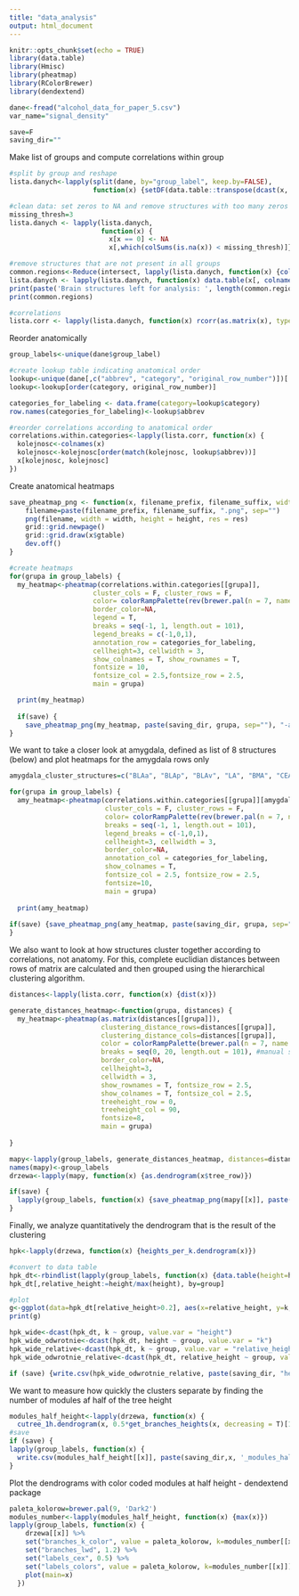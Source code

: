 ```yaml
---
title: "data_analysis"
output: html_document
---
```


```r
knitr::opts_chunk$set(echo = TRUE)
library(data.table)
library(Hmisc) 
library(pheatmap)
library(RColorBrewer)
library(dendextend)
```

```r
dane<-fread("alcohol_data_for_paper_5.csv")
var_name="signal_density"

save=F
saving_dir=""
```

Make list of groups and compute correlations within group

```r
#split by group and reshape
lista.danych<-lapply(split(dane, by="group_label", keep.by=FALSE), 
                     function(x) {setDF(data.table::transpose(dcast(x, abbrev ~ case_id, value.var = var_name), make.names = "abbrev"))})

#clean data: set zeros to NA and remove structures with too many zeros
missing_thresh=3
lista.danych <- lapply(lista.danych, 
                       function(x) {
                         x[x == 0] <- NA
                         x[,which(colSums(is.na(x)) < missing_thresh)]})

#remove structures that are not present in all groups
common.regions<-Reduce(intersect, lapply(lista.danych, function(x) {colnames(x)}))
lista.danych <- lapply(lista.danych, function(x) data.table(x[, colnames(x) %in% common.regions]))
print(paste('Brain structures left for analysis: ', length(common.regions)))
print(common.regions)

#correlations
lista.corr <- lapply(lista.danych, function(x) rcorr(as.matrix(x), type="pearson")$r)
```

Reorder anatomically
```r
group_labels<-unique(dane$group_label)

#create lookup table indicating anatomical order
lookup<-unique(dane[,c("abbrev", "category", "original_row_number")])[!is.na(category)] 
lookup<-lookup[order(category, original_row_number)] 

categories_for_labeling <- data.frame(category=lookup$category)
row.names(categories_for_labeling)<-lookup$abbrev

#reorder correlations according to anatomical order
correlations.within.categories<-lapply(lista.corr, function(x) {
  kolejnosc<-colnames(x)
  kolejnosc<-kolejnosc[order(match(kolejnosc, lookup$abbrev))]
  x[kolejnosc, kolejnosc]
})
```

Create anatomical heatmaps
```r
save_pheatmap_png <- function(x, filename_prefix, filename_suffix, width=1800, height=800, res = 300) {
    filename=paste(filename_prefix, filename_suffix, ".png", sep="")
    png(filename, width = width, height = height, res = res)
    grid::grid.newpage()
    grid::grid.draw(x$gtable)
    dev.off()
}

#create heatmaps
for(grupa in group_labels) {
  my_heatmap<-pheatmap(correlations.within.categories[[grupa]], 
                     cluster_cols = F, cluster_rows = F,
                     color= colorRampPalette(rev(brewer.pal(n = 7, name =  "RdBu")))(100),
                     border_color=NA,
                     legend = T,
                     breaks = seq(-1, 1, length.out = 101),
                     legend_breaks = c(-1,0,1),
                     annotation_row = categories_for_labeling, 
                     cellheight=3, cellwidth = 3,
                     show_colnames = T, show_rownames = T,
                     fontsize = 10,
                     fontsize_col = 2.5,fontsize_row = 2.5,
                     main = grupa)

  print(my_heatmap)
  
  if(save) {
    save_pheatmap_png(my_heatmap, paste(saving_dir, grupa, sep=""), "-anatomical-order", width=2800, height=2600, res = 300)}
}
```

We want to take a closer look at amygdala, defined as list of 8 structures (below) and plot heatmaps for the amygdala rows only
```r
amygdala_cluster_structures=c("BLAa", "BLAp", "BLAv", "LA", "BMA", "CEA", "MEA", "IA")

for(grupa in group_labels) {
  amy_heatmap<-pheatmap(correlations.within.categories[[grupa]][amygdala_cluster_structures,], 
                        cluster_cols = F, cluster_rows = F, 
                        color= colorRampPalette(rev(brewer.pal(n = 7, name =  "RdBu")))(100),
                        breaks = seq(-1, 1, length.out = 101),
                        legend_breaks = c(-1,0,1),
                        cellheight=3, cellwidth = 3,
                        border_color=NA,
                        annotation_col = categories_for_labeling, 
                        show_colnames = T, 
                        fontsize_col = 2.5, fontsize_row = 2.5, 
                        fontsize=10,
                        main = grupa)
  
  print(amy_heatmap)
  
if(save) {save_pheatmap_png(amy_heatmap, paste(saving_dir, grupa, sep=""),"-amygdala", width=3000, height=500, res = 300)}
}
```

We also want to look at how structures cluster together according to correlations, not anatomy. For this, complete euclidian distances between rows of matrix are calculated and then grouped using the hierarchical clustering algorithm.
```r
distances<-lapply(lista.corr, function(x) {dist(x)})

generate_distances_heatmap<-function(grupa, distances) {
  my_heatmap<-pheatmap(as.matrix(distances[[grupa]]),
                       clustering_distance_rows=distances[[grupa]],
                       clustering_distance_cols=distances[[grupa]],
                       color = colorRampPalette(brewer.pal(n = 7, name =  "RdYlBu"))(100),
                       breaks = seq(0, 20, length.out = 101), #manual scale to have all groups look the same
                       border_color=NA,
                       cellheight=3,
                       cellwidth = 3,
                       show_rownames = T, fontsize_row = 2.5, 
                       show_colnames = T, fontsize_col = 2.5,
                       treeheight_row = 0,
                       treeheight_col = 90,
                       fontsize=8,
                       main = grupa)
  
}

mapy<-lapply(group_labels, generate_distances_heatmap, distances=distances)
names(mapy)<-group_labels
drzewa<-lapply(mapy, function(x) {as.dendrogram(x$tree_row)})

if(save) {
  lapply(group_labels, function(x) {save_pheatmap_png(mapy[[x]], paste(saving_dir, x, sep=""), "-clustered", width=2650, height=2700, res = 300)})
}
```

Finally, we analyze quantitatively the dendrogram that is the result of the clustering
```r
hpk<-lapply(drzewa, function(x) {heights_per_k.dendrogram(x)})
```

```r
#convert to data table
hpk_dt<-rbindlist(lapply(group_labels, function(x) {data.table(height=hpk[[x]], k=as.numeric(names(hpk[[x]])), group=x )}))
hpk_dt[,relative_height:=height/max(height), by=group]

#plot
g<-ggplot(data=hpk_dt[relative_height>0.2], aes(x=relative_height, y=k, color=group))+ geom_line(size=1)
print(g)

hpk_wide<-dcast(hpk_dt, k ~ group, value.var = "height")
hpk_wide_odwrotnie<-dcast(hpk_dt, height ~ group, value.var = "k")
hpk_wide_relative<-dcast(hpk_dt, k ~ group, value.var = "relative_height")
hpk_wide_odwrotnie_relative<-dcast(hpk_dt, relative_height ~ group, value.var = "k")

if (save) {write.csv(hpk_wide_odwrotnie_relative, paste(saving_dir, "heights_rel.csv", sep=""), row.names = F)}
```

We want to measure how quickly the clusters separate by finding the number of modules af half of the tree height
```r
modules_half_height<-lapply(drzewa, function(x) {
  cutree_1h.dendrogram(x, 0.5*get_branches_heights(x, decreasing = T)[1], order_clusters_as_data = F)})
#save
if (save) {
lapply(group_labels, function(x) {
  write.csv(modules_half_height[[x]], paste(saving_dir,x, '_modules_half_height.csv', sep=''), row.names = T)})
}
```


Plot the dendrograms with color coded modules at half height - dendextend package
```r
paleta_kolorow=brewer.pal(9, 'Dark2')
modules_number<-lapply(modules_half_height, function(x) {max(x)})
lapply(group_labels, function(x) {
    drzewa[[x]] %>%
    set("branches_k_color", value = paleta_kolorow, k=modules_number[[x]]) %>% 
    set("branches_lwd", 1.2) %>%
    set("labels_cex", 0.5) %>%
    set("labels_colors", value = paleta_kolorow, k=modules_number[[x]])%>%
    plot(main=x)
  })

```